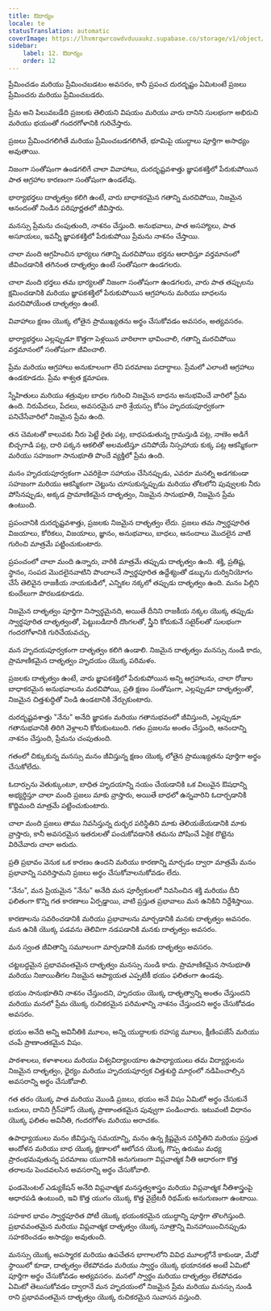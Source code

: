 ```yaml
---
title: ఔదార్యం
locale: te
statusTranslation: automatic
coverImage: https://lhvmrqwrcowdvduuaukz.supabase.co/storage/v1/object/public/strapi-uploads/small_cover-educacion-fundamental.webp-2d51a7828a2b1309555be27f7e2a61a0.webp
sidebar:
    label: 12. ఔదార్యం
    order: 12
---
```

ప్రేమించడం మరియు ప్రేమించబడటం అవసరం, కానీ ప్రపంచ దురదృష్టం ఏమిటంటే ప్రజలు ప్రేమించరు మరియు ప్రేమించబడరు.

ప్రేమ అని పిలువబడేది ప్రజలకు తెలియని విషయం మరియు వారు దానిని సులభంగా అభిరుచి మరియు భయంతో గందరగోళానికి గురిచేస్తారు.

ప్రజలు ప్రేమించగలిగితే మరియు ప్రేమించబడగలిగితే, భూమిపై యుద్ధాలు పూర్తిగా అసాధ్యం అవుతాయి.

నిజంగా సంతోషంగా ఉండగలిగే చాలా వివాహాలు, దురదృష్టవశాత్తు జ్ఞాపకశక్తిలో పేరుకుపోయిన పాత ఆగ్రహాల కారణంగా సంతోషంగా ఉండలేవు.

భార్యాభర్తలు దాతృత్వం కలిగి ఉంటే, వారు బాధాకరమైన గతాన్ని మరచిపోయి, నిజమైన ఆనందంతో నిండిన పరిపూర్ణతలో జీవిస్తారు.

మనస్సు ప్రేమను చంపుతుంది, నాశనం చేస్తుంది. అనుభవాలు, పాత అసహ్యాలు, పాత అసూయలు, ఇవన్నీ జ్ఞాపకశక్తిలో పేరుకుపోయి ప్రేమను నాశనం చేస్తాయి.

చాలా మంది ఆగ్రహించిన భార్యలు గతాన్ని మరచిపోయి భర్తను ఆరాధిస్తూ వర్తమానంలో జీవించడానికి తగినంత దాతృత్వం ఉంటే సంతోషంగా ఉండగలరు.

చాలా మంది భర్తలు తమ భార్యలతో నిజంగా సంతోషంగా ఉండగలరు, వారు పాత తప్పులను క్షమించడానికి మరియు జ్ఞాపకశక్తిలో పేరుకుపోయిన ఆగ్రహాలను మరియు బాధలను మరచిపోయేంత దాతృత్వం ఉంటే.

వివాహాలు క్షణం యొక్క లోతైన ప్రాముఖ్యతను అర్థం చేసుకోవడం అవసరం, అత్యవసరం.

భార్యాభర్తలు ఎల్లప్పుడూ కొత్తగా పెళ్లయిన వారిలాగా భావించాలి, గతాన్ని మరచిపోయి వర్తమానంలో సంతోషంగా జీవించాలి.

ప్రేమ మరియు ఆగ్రహాలు అనుకూలంగా లేని పరమాణు పదార్థాలు. ప్రేమలో ఎలాంటి ఆగ్రహాలు ఉండకూడదు. ప్రేమ శాశ్వత క్షమాపణ.

స్నేహితులు మరియు శత్రువుల బాధల గురించి నిజమైన బాధను అనుభవించే వారిలో ప్రేమ ఉంది. నిరుపేదలు, పేదలు, అవసరమైన వారి శ్రేయస్సు కోసం హృదయపూర్వకంగా పనిచేసేవారిలో నిజమైన ప్రేమ ఉంది.

తన చెమటతో కాలువకు నీరు పెట్టే రైతు పట్ల, బాధపడుతున్న గ్రామస్తుడి పట్ల, నాణెం అడిగే బిచ్చగాడి పట్ల, దారి పక్కన ఆకలితో అలమటిస్తూ చనిపోయే నిస్సహాయ కుక్క పట్ల ఆకస్మికంగా మరియు సహజంగా సానుభూతి పొందే వ్యక్తిలో ప్రేమ ఉంది.

మనం హృదయపూర్వకంగా ఎవరికైనా సహాయం చేసినప్పుడు, ఎవరూ మనల్ని అడగకుండా సహజంగా మరియు ఆకస్మికంగా చెట్టును చూసుకున్నప్పుడు మరియు తోటలోని పువ్వులకు నీరు పోసినప్పుడు, అక్కడ ప్రామాణికమైన దాతృత్వం, నిజమైన సానుభూతి, నిజమైన ప్రేమ ఉంటుంది.

ప్రపంచానికి దురదృష్టవశాత్తు, ప్రజలకు నిజమైన దాతృత్వం లేదు. ప్రజలు తమ స్వార్థపూరిత విజయాలు, కోరికలు, విజయాలు, జ్ఞానం, అనుభవాలు, బాధలు, ఆనందాలు మొదలైన వాటి గురించి మాత్రమే పట్టించుకుంటారు.

ప్రపంచంలో చాలా మంది ఉన్నారు, వారికి మాత్రమే తప్పుడు దాతృత్వం ఉంది. శక్తి, ప్రతిష్ట, స్థానం, సంపద మొదలైనవాటిని పొందాలనే స్వార్థపూరిత ఉద్దేశ్యంతో డబ్బును దుర్వినియోగం చేసే తెలివైన రాజకీయ నాయకుడిలో, ఎన్నికల నక్కలో తప్పుడు దాతృత్వం ఉంది. మనం పిల్లిని కుందేలుగా పొరబడకూడదు.

నిజమైన దాతృత్వం పూర్తిగా నిస్వార్థమైనది, అయితే దీనిని రాజకీయ నక్కల యొక్క తప్పుడు స్వార్థపూరిత దాతృత్వంతో, పెట్టుబడిదారీ దొంగలతో, స్త్రీని కోరుకునే సటైర్‌లతో సులభంగా గందరగోళానికి గురిచేయవచ్చు.

మన హృదయపూర్వకంగా దాతృత్వం కలిగి ఉండాలి. నిజమైన దాతృత్వం మనస్సు నుండి కాదు, ప్రామాణికమైన దాతృత్వం హృదయం యొక్క పరిమళం.

ప్రజలకు దాతృత్వం ఉంటే, వారు జ్ఞాపకశక్తిలో పేరుకుపోయిన అన్ని ఆగ్రహాలను, చాలా రోజుల బాధాకరమైన అనుభవాలను మరచిపోయి, ప్రతి క్షణం సంతోషంగా, ఎల్లప్పుడూ దాతృత్వంతో, నిజమైన చిత్తశుద్ధితో నిండి ఉండటానికి నేర్చుకుంటారు.

దురదృష్టవశాత్తు "నేను" అనేది జ్ఞాపకం మరియు గతానుభవంలో జీవిస్తుంది, ఎల్లప్పుడూ గతానుభవానికి తిరిగి వెళ్లాలని కోరుకుంటుంది. గతం ప్రజలను అంతం చేస్తుంది, ఆనందాన్ని నాశనం చేస్తుంది, ప్రేమను చంపుతుంది.

గతంలో చిక్కుకున్న మనస్సు మనం జీవిస్తున్న క్షణం యొక్క లోతైన ప్రాముఖ్యతను పూర్తిగా అర్థం చేసుకోలేదు.

ఓదార్పును వెతుక్కుంటూ, బాధిత హృదయాన్ని నయం చేయడానికి ఒక విలువైన ఔషధాన్ని అభ్యర్థిస్తూ చాలా మంది ప్రజలు మాకు వ్రాస్తారు, అయితే బాధలో ఉన్నవారిని ఓదార్చడానికి కొద్దిమంది మాత్రమే పట్టించుకుంటారు.

చాలా మంది ప్రజలు తాము నివసిస్తున్న దుర్భర పరిస్థితిని మాకు తెలియజేయడానికి మాకు వ్రాస్తారు, కానీ అవసరమైన ఇతరులతో పంచుకోవడానికి తమను పోషించే ఏకైక రొట్టెను విరిచేవారు చాలా అరుదు.

ప్రతి ప్రభావం వెనుక ఒక కారణం ఉందని మరియు కారణాన్ని మార్చడం ద్వారా మాత్రమే మనం ప్రభావాన్ని సవరిస్తామని ప్రజలు అర్థం చేసుకోవాలనుకోవడం లేదు.

"నేను", మన ప్రియమైన "నేను" అనేది మన పూర్వీకులలో నివసించిన శక్తి మరియు దీని ఫలితంగా కొన్ని గత కారణాలు ఏర్పడ్డాయి, వాటి ప్రస్తుత ప్రభావాలు మన ఉనికిని నిర్దేశిస్తాయి.

కారణాలను సవరించడానికి మరియు ప్రభావాలను మార్చడానికి మనకు దాతృత్వం అవసరం. మన ఉనికి యొక్క పడవను తెలివిగా నడపడానికి మనకు దాతృత్వం అవసరం.

మన స్వంత జీవితాన్ని సమూలంగా మార్చడానికి మనకు దాతృత్వం అవసరం.

చట్టబద్ధమైన ప్రభావవంతమైన దాతృత్వం మనస్సు నుండి కాదు. ప్రామాణికమైన సానుభూతి మరియు నిజాయితీగల నిజమైన ఆప్యాయత ఎప్పటికీ భయం ఫలితంగా ఉండవు.

భయం సానుభూతిని నాశనం చేస్తుందని, హృదయం యొక్క దాతృత్వాన్ని అంతం చేస్తుందని మరియు మనలో ప్రేమ యొక్క రుచికరమైన పరిమళాన్ని నాశనం చేస్తుందని అర్థం చేసుకోవడం అవసరం.

భయం అనేది అన్ని అవినీతికి మూలం, అన్ని యుద్ధాలకు రహస్య మూలం, క్షీణింపజేసే మరియు చంపే ప్రాణాంతకమైన విషం.

పాఠశాలలు, కళాశాలలు మరియు విశ్వవిద్యాలయాల ఉపాధ్యాయులు తమ విద్యార్థులను నిజమైన దాతృత్వం, ధైర్యం మరియు హృదయపూర్వక చిత్తశుద్ధి మార్గంలో నడిపించాల్సిన అవసరాన్ని అర్థం చేసుకోవాలి.

గత తరం యొక్క పాత మరియు మొండి ప్రజలు, భయం అనే విషం ఏమిటో అర్థం చేసుకునే బదులు, దానిని గ్రీన్‌హౌస్ యొక్క ప్రాణాంతకమైన పువ్వుగా పండించారు. ఇటువంటి విధానం యొక్క ఫలితం అవినీతి, గందరగోళం మరియు అరాచకం.

ఉపాధ్యాయులు మనం జీవిస్తున్న సమయాన్ని, మనం ఉన్న క్లిష్టమైన పరిస్థితిని మరియు ప్రస్తుత ఆందోళన మరియు బాధ యొక్క క్షణాలలో ఆలోచన యొక్క గొప్ప ఉరుము మధ్య ప్రారంభమవుతున్న పరమాణు యుగానికి అనుగుణంగా విప్లవాత్మక నీతి ఆధారంగా కొత్త తరాలను పెంచవలసిన అవసరాన్ని అర్థం చేసుకోవాలి.

ఫండమెంటల్ ఎడ్యుకేషన్ అనేది విప్లవాత్మక మనస్తత్వశాస్త్రం మరియు విప్లవాత్మక నీతిశాస్త్రంపై ఆధారపడి ఉంటుంది, ఇవి కొత్త యుగం యొక్క కొత్త వైబ్రేటరీ రిథమ్‌కు అనుగుణంగా ఉంటాయి.

సహకార భావం స్వార్థపూరిత పోటీ యొక్క భయంకరమైన యుద్ధాన్ని పూర్తిగా తొలగిస్తుంది. ప్రభావవంతమైన మరియు విప్లవాత్మక దాతృత్వం యొక్క సూత్రాన్ని మినహాయించినప్పుడు సహకరించడం అసాధ్యం అవుతుంది.

మనస్సు యొక్క అపస్మారక మరియు ఉపచేతన భాగాలలోని వివిధ మూలల్లోనే కాకుండా, మేధో స్థాయిలో కూడా, దాతృత్వం లేకపోవడం మరియు స్వార్థం యొక్క భయానకత అంటే ఏమిటో పూర్తిగా అర్థం చేసుకోవడం అత్యవసరం. మనలో స్వార్థం మరియు దాతృత్వం లేకపోవడం ఏమిటో తెలుసుకోవడం ద్వారానే మన హృదయంలో నిజమైన ప్రేమ మరియు మనస్సు నుండి రాని ప్రభావవంతమైన దాతృత్వం యొక్క రుచికరమైన సువాసన వస్తుంది.
